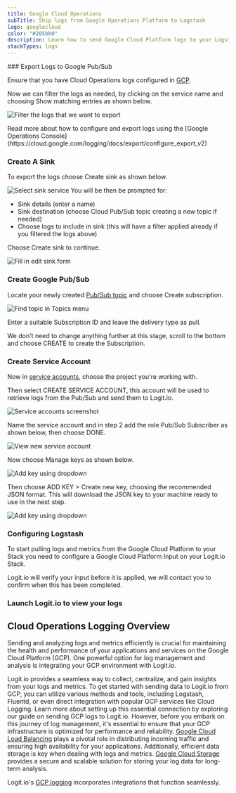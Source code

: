 ```yaml
---
title: Google Cloud Operations
subTitle: Ship logs from Google Operations Platform to Logstash
logo: googlecloud
color: "#205bb0"
description: Learn how to send Google Cloud Platform logs to your Logstash instance - Ship over 100 log data types fast with Logit.io & simplify your log analysis.
stackTypes: logs
---
```


<Steps>
  ### Export Logs to Google Pub/Sub

  Ensure that you have Cloud Operations logs configured in [GCP](https://console.cloud.google.com/logs).

  Now we can filter the logs as needed, by clicking on the service name and choosing Show matching entries as shown below.

  ![Filter the logs that we want to export](@/images/integrations/google-pubsub/filter_logs.png)

  <Callout type="info">
    Read more about how to configure and export logs using the [Google Operations Console](https://cloud.google.com/logging/docs/export/configure_export_v2)
  </Callout>

  ### Create A Sink

  To export the logs choose Create sink as shown below.

  ![Select sink service](@/images/integrations/google-pubsub/gcp-ss2.png)
  You will be then be prompted for:
  - Sink details (enter a name)
  - Sink destination (choose Cloud Pub/Sub topic creating a new topic if needed)
  - Choose logs to include in sink (this will have a filter applied already if you filtered the logs above)

  Choose Create sink to continue.

  ![Fill in edit sink form](@/images/integrations/google-pubsub/gcp-ss3.png)

  ### Create Google Pub/Sub

  Locate your newly created [Pub/Sub topic](https://console.cloud.google.com/cloudpubsub/topic/) and choose Create subscription.

  ![Find topic in Topics menu](@/images/integrations/google-pubsub/gcp-ss5.png)
  
  Enter a suitable Subscription ID and leave the delivery type as pull.

  We don't need to change anything further at this stage, scroll to the bottom and choose CREATE to create the Subscription.

  ### Create Service Account

  Now in [service accounts](https://console.cloud.google.com/iam-admin/serviceaccounts), choose the project you're working with. 
      
  Then select CREATE SERVICE ACCOUNT, this account will be used to retrieve logs from the Pub/Sub and send them to Logit.io.

  ![Service accounts screenshot](@/images/integrations/google-pubsub/gcp-ss8.png)

  Name the service account and in step 2 add the role Pub/Sub Subscriber as shown below, then choose DONE.
  
  ![View new service account](@/images/integrations/google-pubsub/gcp-ss11.png)

  Now choose Manage keys as shown below.

  ![Add key using dropdown](@/images/integrations/google-pubsub/gcp-ss12.png)

  Then choose ADD KEY > Create new key, choosing the recommended JSON format. This will download the JSON key to your machine ready to use in the next step.

  ![Add key using dropdown](@/images/integrations/google-pubsub/gcp-ss13.png)

  ### Configuring Logstash

  To start pulling logs and metrics from the Google Cloud Platform to your Stack you need to configure a Google Cloud Platform Input on your Logit.io Stack.

  <ConfigurePubSub type="" utmSource="Google_Cloud_Operations" utmMedium="google" utmCampaign="googlecloudplatform"/>

  <Callout type="info">
    Logit.io will verify your input before it is applied, we will contact you to confirm when this has been completed.
  </Callout>

  ### Launch Logit.io to view your logs
  <LaunchStack utmMedium="google" utmCampaign="googlecloudplatform" source="Google_Cloud_Operations" />
</Steps>

## Cloud Operations Logging Overview

Sending and analyzing logs and metrics efficiently is crucial for maintaining the health and performance of your applications 
and services on the Google Cloud Platform (GCP). One powerful option for log management and analysis is integrating your GCP environment with Logit.io.

Logit.io provides a seamless way to collect, centralize, and gain insights from your logs and metrics. To get started with sending data to 
Logit.io from GCP, you can utilize various methods and tools, including Logstash, Fluentd, or even direct integration with popular GCP services 
like Cloud Logging. Learn more about setting up this essential connection by exploring our guide on sending GCP logs to Logit.io. 
However, before you embark on this journey of log management, it's essential to ensure that your GCP infrastructure is optimized for 
performance and reliability. [Google Cloud Load Balancing](/integrations/logs/google-cloud/load-balancing) plays a pivotal role in 
distributing incoming traffic and ensuring high availability for your applications. Additionally, efficient data storage is key when dealing with logs and metrics. 
[Google Cloud Storage](/integrations/logs/google-cloud/storage-audit) provides a secure and scalable solution for 
storing your log data for long-term analysis.

Logit.io's [GCP logging](https://logit.io/solutions/gcp-logging/) incorporates integrations that function seamlessly.
